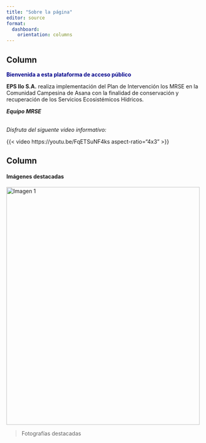 ```yaml
---
title: "Sobre la página"
editor: source
format: 
  dashboard:
    orientation: columns
---
```


<!-- quarto publish gh-pages -->

## Column {width="25%"}

[Bienvenida a esta plataforma de acceso público]{style="color:darkblue;font-weight:bold;"}

**EPS Ilo S.A.** realiza implementación del Plan de Intervención los MRSE en la Comunidad Campesina de Asana con la finalidad de conservación y recuperación de los Servicios Ecosistémicos Hídricos.

***Equipo MRSE*** <br><br>

*Disfruta del siguente video informativo:*<br>

{{< video https://youtu.be/FqETSuNF4ks aspect-ratio="4x3" >}}

## Column {width="75%"}

#### Imágenes destacadas

::: contenedor-imagen
<img src="fondo2.jpg" alt="Imagen 1"/> <img src="fondo3.jpg" alt="Imagen 2"/> <img src="fondo4.jpg" alt="Imagen 3"/>
:::

<!-- Agrega botones para avanzar y retroceder -->

<!-- <boton id="anterior"> -->

<!-- Anterior -->

<!-- </boton> -->

<!-- <boton id="siguiente"> -->

<!-- Siguiente -->

<!-- </boton> -->

```{=html}
<style>
/* Estilos para el contenedor de la transición */

.contenedor-imagen {
    width: 100%;
    height: 620px;
    position: relative;
    overflow: hidden;
    }

/* Estilos para las imágenes */
.contenedor-imagen img {
    width: 100%;
    height: auto;
    position: 
    absolute;
    top: 0;
    left: 0;
    opacity: 0;
    transition: opacity 1s ease-in-out;
    }

/* Estilo para mostrar la primera imagen */
.contenedor-imagen img:first-child {
    opacity: 1;
    }

 /* Estilo para las imágenes anteriores */
 .image-previous {
    opacity: 0.5;
    left: -100%;
    }

/* Estilos para los botones */
boton {
  margin: 0;
  padding: 10px 20px;/* Aumentamos el padding para un aspecto más moderno */
  font-size: 16px;
  cursor: pointer;
  position: absolute;
  top: 10px;
  background-color: rgba(0, 0, 0, 0.5); /* Fondo con transparencia */
  color: #fff; /* Color de texto blanco */
  border: none;
  border-radius: 5px; /* Bordes redondeados */
  transition: background-color 0.3s, color 0.3s; /* Efecto de transición */
  outline: none; /* Quitamos el borde al hacer clic */
}

boton:hover {
    background-color: rgba(0, 0, 0, 0.8); /* Cambio de color al pasar el mouse */
}

#anterior {
    left: 10px; /* Ajusta la posición horizontal del botón "Anterior" */
        }

#siguiente {
    right: 10px; /* Ajusta la posición horizontal del botón "Siguiente" */
    }
</style>
```
```{=html}
<script>
var currentImage = 0;
var images = document.querySelectorAll('.contenedor-imagen img');
var anteriorboton = document.getElementById('anterior');
var siguienteboton = document.getElementById('siguiente');

// Función para avanzar a la siguiente imagen
function avanzar() {
  images[currentImage].classList.add('image-previous');
  images[currentImage].style.opacity = 0;
  currentImage = (currentImage + 1) % images.length;
  images[currentImage].style.opacity = 1;
  images[currentImage].classList.remove('image-previous');
}

// Función para retroceder a la imagen anterior
function retroceder() {
  images[currentImage].classList.add('image-previous');
  images[currentImage].style.opacity = 0;
  currentImage = (currentImage - 1 + images.length) % images.length;
  images[currentImage].style.opacity = 1;
  images[currentImage].classList.remove('image-previous');
}

// Cambia la imagen automáticamente cada 6 segundos
setInterval(avanzar, 6000);

</script>
```
> Fotografías destacadas
